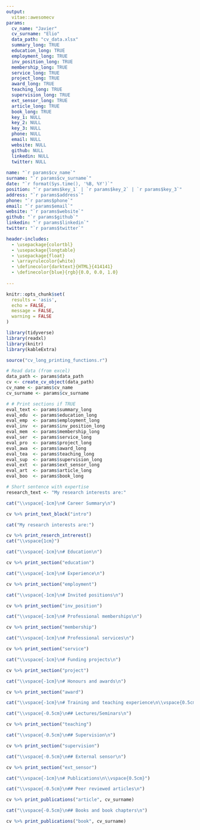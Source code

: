 ```yaml
---
output:
  vitae::awesomecv
params:
  cv_name: "Javier" 
  cv_surname: "Elio"
  data_path: "cv_data.xlsx"
  summary_long: TRUE
  education_long: TRUE
  employment_long: TRUE
  inv_position_long: TRUE
  membership_long: TRUE
  service_long: TRUE
  project_long: TRUE
  award_long: TRUE
  teaching_long: TRUE
  supervision_long: TRUE
  ext_sensor_long: TRUE
  article_long: TRUE
  book_long: TRUE
  key_1: NULL
  key_2: NULL
  key_3: NULL
  phone: NULL
  email: NULL
  website: NULL
  github: NULL
  linkedin: NULL
  twitter: NULL
     
name: "`r params$cv_name`" 
surname: "`r params$cv_surname`"
date: "`r format(Sys.time(), '%B, %Y')`"
position: "`r params$key_1` | `r params$key_2` | `r params$key_3`"
address: "`r params$address`"
phone: "`r params$phone`"
email: "`r params$email`"
website: "`r params$website`"
github: "`r params$github`"
linkedin: "`r params$linkedin`"
twitter: "`r params$twitter`"

header-includes:
  - \usepackage{colortbl}
  - \usepackage{longtable}
  - \usepackage{float}
  - \arrayrulecolor{white}
  - \definecolor{darktext}{HTML}{414141}
  - \definecolor{blue}{rgb}{0.0, 0.0, 1.0}
  
---
```


```r

knitr::opts_chunk$set(
  results = 'asis', 
  echo = FALSE,
  message = FALSE, 
  warning = FALSE
)

library(tidyverse)
library(readxl)
library(knitr)
library(kableExtra)

source("cv_long_printing_functions.r")

# Read data (from excel)
data_path <- params$data_path
cv <- create_cv_object(data_path)
cv_name <- params$cv_name
cv_surname <- params$cv_surname

# # Print sections if TRUE
eval_text <- params$summary_long
eval_edu  <- params$education_long 
eval_emp  <- params$employment_long
eval_inv  <- params$inv_position_long
eval_mem  <- params$membership_long
eval_ser  <- params$service_long
eval_pro  <- params$project_long
eval_awa  <- params$award_long
eval_tea  <- params$teaching_long
eval_sup  <- params$supervision_long
eval_ext  <- params$ext_sensor_long
eval_art  <- params$article_long
eval_boo  <- params$book_long

# Short sentence with expertise
research_text <- "My research interests are:"

```

\vspace{0.5cm}
\footnotesize 
\rightline{\textcolor{darktext}{\textit{`r pull(filter(cv$text_blocks, loc == "short_description"), text)`}}}
\normalsize
\vspace{1.5cm}

```r
cat("\\vspace{-1cm}\n# Career Summary\n")

cv %>% print_text_block("intro")
```

```r
cat("My research interests are:")
```

```r
cv %>% print_reserch_intrerest()
cat("\\vspace{1cm}")
```

```r
cat("\\vspace{-1cm}\n# Education\n")

cv %>% print_section("education")

```

```r
cat("\\vspace{-1cm}\n# Experience\n")

cv %>% print_section("employment")
```

```r
cat("\\vspace{-1cm}\n# Invited positions\n")

cv %>% print_section("inv_position")
```

```r
cat("\\vspace{-1cm}\n# Professional memberships\n")

cv %>% print_section("membership")
```

```r
cat("\\vspace{-1cm}\n# Professional services\n")

cv %>% print_section("service")
```

```r
cat("\\vspace{-1cm}\n# Funding projects\n")

cv %>% print_section("project")
```

```r
cat("\\vspace{-1cm}\n# Honours and awards\n")

cv %>% print_section("award")
```

```r
cat("\\vspace{-1cm}\n# Training and teaching experience\n\\vspace{0.5cm}")
```

```r
cat("\\vspace{-0.5cm}\n## Lectures/Seminars\n")

cv %>% print_section("teaching")
```

```r
cat("\\vspace{-0.5cm}\n## Supervision\n")

cv %>% print_section("supervision")

```

```r
cat("\\vspace{-0.5cm}\n## External sensor\n")

cv %>% print_section("ext_sensor")
```

```r
cat("\\vspace{-1cm}\n# Publications\n\\vspace{0.5cm}")
```

```r
cat("\\vspace{-0.5cm}\n## Peer reviewed articles\n")

cv %>% print_publications("article", cv_surname)
```

```r
cat("\\vspace{-0.5cm}\n## Books and book chapters\n")

cv %>% print_publications("book", cv_surname)
```
